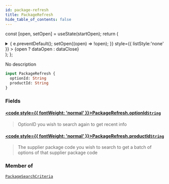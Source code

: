 ```yaml
---
id: package-refresh
title: PackageRefresh
hide_table_of_contents: false
---
```






const [open, setOpen] = useState(startOpen);
return (
<details {...(open ? { open: true } : {})} className="details" style={{ border:'none', boxShadow:'none', background:'var(--ifm-background-color)' }}>
<summary
onClick={(e) => {
e.preventDefault();
setOpen((open) => !open);
}}
style={{ listStyle:'none' }} >
{open ? dataOpen : dataClose}
</summary>
{open && children}
</details>
);
};

No description

```graphql
input PackageRefresh {
  optionId: String
  productId: String
}
```

### Fields

#### [<code style={{ fontWeight: 'normal' }}>PackageRefresh.<b>optionId</b></code>](#)<Bullet />[`String`](/api/scalars/string) <Badge class="badge badge--secondary" text="scalar"/>

> OptionID you wish to search again to get recent info

#### [<code style={{ fontWeight: 'normal' }}>PackageRefresh.<b>productId</b></code>](#)<Bullet />[`String`](/api/scalars/string) <Badge class="badge badge--secondary" text="scalar"/>

> The supplier package code you wish to search to get a batch of options of that supplier package code

### Member of

[`PackageSearchCriteria`](/api/inputs/package-search-criteria) <Badge class="badge badge--secondary" text="input"/>
